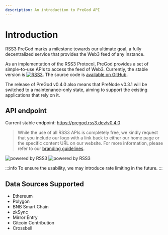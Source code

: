 ```yaml
---
description: An introduction to PreGod API
---
```



# Introduction

RSS3 PreGod marks a milestone towards our ultimate goal, a fully decentralized service that provides the Web3 feed of any instance.

As an implementation of the RSS3 Protocol, PreGod provides a set of simple-to-use APIs to access the feed of Web3. Currently, the stable version is [![RSS3](https://badge.rss3.workers.dev/?version=v0.4.0)](https://github.com/NaturalSelectionLabs/RSS3/blob/main/versions/v0.4.0.md). The source code is [available on GitHub](https://github.com/NaturalSelectionLabs/RSS3-PreGod).

The release of PreGod v0.4.0 also means that PreNode v0.3.1 will be switched to a maintenance-only state, aiming to support the existing applications that rely on it.

## API endpoint

Current stable endpoint: <https://pregod.rss3.dev/v0.4.0>

> While the use of all RSS3 APIs is completely free, we kindly request that you include our logo with a link back to either our home page or the specific content URL on our website. For more information, please refer to our [branding guidelines](/docs/misc/branding).

![powered by RSS3](../img/poweredByRSS3.png)
![powered by RSS3](../img/poweredByRSS3Dark.png)

:::info
To ensure the usability, we may introduce rate limiting in the future.
:::

## Data Sources Supported

-   Ethereum
-   Polygon
-   BNB Smart Chain
-   zkSync
-   Mirror Entry
-   Gitcoin Contribution
-   Crossbell
